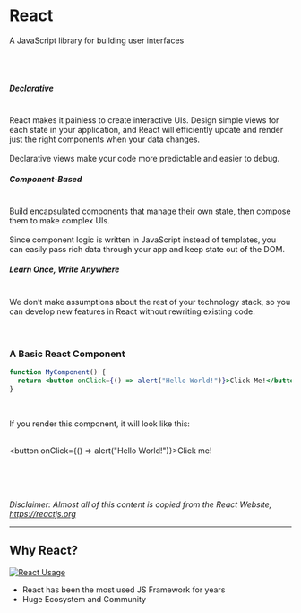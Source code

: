 <!-- section-title: React Intro -->

# React

A JavaScript library for building user interfaces

<br />
<br />

<!-- block-start: grid -->

<!-- block-start: column,textAlignStart -->

##### Declarative
<br />
React makes it painless to create interactive UIs. Design simple views for each state in your application, and React will efficiently update and render just the right components when your data changes.
<br />
<br />
Declarative views make your code more predictable and easier to debug.

<!-- block-end -->

<!-- block-start: column -->

##### Component-Based
<br />
Build encapsulated components that manage their own state, then compose them to make complex UIs.
<br />
<br />
Since component logic is written in JavaScript instead of templates, you can easily pass rich data through your app and keep state out of the DOM.

<!-- block-end -->

<!-- block-start: column -->

##### Learn Once, Write Anywhere
<br />
We don’t make assumptions about the rest of your technology stack, so you can develop new features in React without rewriting existing code.

<!-- block-end -->

<!-- block-end -->

<br />
<br />
<br />

### A Basic React Component

```jsx
function MyComponent() {
  return <button onClick={() => alert("Hello World!")}>Click Me!</button>;
}
```

<br />

If you render this component, it will look like this:
<br />
<br />

<button onClick={() => alert("Hello World!")}>Click me!</button>


<br />
<br />
<br />

*Disclaimer: Almost all of this content is copied from the React Website, https://reactjs.org*

---

## Why React?

[![React Usage](../assets/state-of-js-frameworks.png)](https://2020.stateofjs.com/en-US/technologies/front-end-frameworks/)

- React has been the most used JS Framework for years
- Huge Ecosystem and Community
